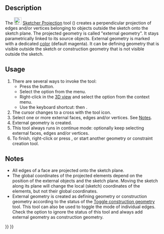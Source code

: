 <languages/>

{{Docnav
|[[Sketcher_External|External]]
|[[Sketcher_Intersection|Intersection]]
|[[Sketcher_Workbench|Sketcher]]
|IconL=Sketcher_External.svg
|IconR=Sketcher_Intersection.svg
|IconC=Workbench_Sketcher.svg
}}

{{GuiCommand
|Name=Sketcher Projection
|MenuLocation=Sketch → Sketcher tools → Create external projection geometry
|Workbenches=[[Sketcher_Workbench|Sketcher]]
|Shortcut={{KEY|G}} {{KEY|X}}
|Version=1.1
|SeeAlso=[[Sketcher_ToggleConstruction|Sketcher ConstructionMode]]
}}

==Description==

The [[Image:Sketcher_Projection.svg|24px]] [[Sketcher_Projection|Sketcher Projection]] tool ({{Version|1.1}}) creates a perpendicular projection of edges and/or vertices belonging to objects outside the sketch onto the sketch plane. The projected geometry is called "external geometry". It stays parametrically linked to its source objects. External geometry is marked with a dedicated [[Sketcher_Preferences#Appearance|color]] (default magenta). It can be defining geometry that is visible outside the sketch or construction geometry that is not visible outside the sketch.

==Usage==

# There are several ways to invoke the tool:
#* Press the {{Button|[[Image:Sketcher_Projection.svg|16px]] [[Sketcher_Projection|Create external projection geometry]]}} button.
#* Select the {{MenuCommand|Sketcher → Sketcher tools → [[Image:Sketcher_Projection.svg|16px]] Create external projection geometry}} option from the menu.
#* Right-click in the [[3D_view|3D view]] and select the {{MenuCommand|[[Image:Sketcher_Projection.svg|16px]] Create external projection geometry}} option from the context menu.
#* Use the keyboard shortcut: {{KEY|G}} then {{KEY|X}}.
# The cursor changes to a cross with the tool icon.
# Select one or more external faces, edges and/or vertices. See [[#Notes|Notes]].
# External geometry is created.
# This tool always runs in continue mode: optionally keep selecting external faces, edges and/or vertices.
# To finish, right-click or press {{KEY|Esc}}, or start another geometry or constraint creation tool.

== Notes ==

* All edges of a face are projected onto the sketch plane.
* The global coordinates of the projected elements depend on the position of the external objects and the sketch plane. Moving the sketch along its plane will change the local (sketch) coordinates of the elements, but not their global coordinates.
* External geometry is created as defining geometry or construction geometry according to the status of the [[Sketcher_ToggleConstruction|Toggle construction geometry]] tool. This tool can also be used to toggle the mode of individual edges. Check the {{MenuCommand|Edit → Preferences... → Sketcher → General → Always add external geometry as reference}} option to ignore the status of this tool and always add external geometry as construction geometry.


{{Docnav
|[[Sketcher_External|External]]
|[[Sketcher_Intersection|Intersection]]
|[[Sketcher_Workbench|Sketcher]]
|IconL=Sketcher_External.svg
|IconR=Sketcher_Intersection.svg
|IconC=Workbench_Sketcher.svg
}}

{{Sketcher_Tools_navi{{#translation:}}}}
{{Userdocnavi{{#translation:}}}}